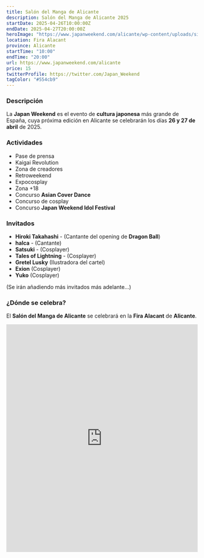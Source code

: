 ```yaml
---
title: Salón del Manga de Alicante
description: Salón del Manga de Alicante 2025
startDate: 2025-04-26T10:00:00Z
endDate: 2025-04-27T20:00:00Z
heroImage: "https://www.japanweekend.com/alicante/wp-content/uploads/sites/7/2025/04/Web.jpg"
location: Fira Alacant
province: Alicante
startTime: "10:00"
endTime: "20:00"
url: https://www.japanweekend.com/alicante
price: 15
twitterProfile: https://twitter.com/Japan_Weekend
tagColor: "#554cb9"
---
```


### Descripción

La **Japan Weekend** es el evento de **cultura japonesa** más grande de España, cuya próxima edición en Alicante se celebrarán los días **26 y 27 de abril** de 2025.

### Actividades
+ Pase de prensa
+ Kaigai Revolution
+ Zona de creadores
+ Retroweekend
+ Expocosplay
+ Zona +18
+ Concurso **Asian Cover Dance**
+ Concurso de cosplay
+ Concurso **Japan Weekend Idol Festival**

### Invitados

+ **Hiroki Takahashi** - (Cantante del opening de **Dragon Ball**)
+ **halca** - (Cantante)
+ **Satsuki** - (Cosplayer)
+ **Tales of Lightning** - (Cosplayer)
+ **Gretel Lusky** (Ilustradora del cartel)
+ **Exion** (Cosplayer)
+ **Yuko** (Cosplayer)

(Se irán añadiendo más invitados más adelante...)

### ¿Dónde se celebra?

El **Salón del Manga de Alicante** se celebrará en la **Fira Alacant** de **Alicante**.

<iframe src="https://www.google.com/maps/embed?pb=!1m18!1m12!1m3!1d3131.2893389140568!2d-0.5782527236507918!3d38.29596358196624!2m3!1f0!2f0!3f0!3m2!1i1024!2i768!4f13.1!3m3!1m2!1s0xd624a92986c39f1%3A0x2a963d8a63537db!2sIFA!5e0!3m2!1ses!2ses!4v1742552564914!5m2!1ses!2ses" width="100%" height="600" style="border:0;" allowfullscreen="" loading="lazy" referrerpolicy="no-referrer-when-downgrade"></iframe>
